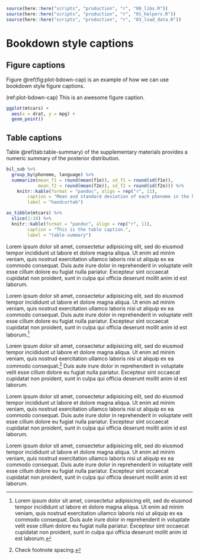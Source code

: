 \chapter{Sample Appendix\label{apndxA}}

```r
source(here::here("scripts", "production", "r", "00_libs.R"))
source(here::here("scripts", "production", "r", "01_helpers.R"))
source(here::here("scripts", "production", "r", "03_load_data.R"))

```
# Bookdown style captions

## Figure captions

Figure \@ref(fig:plot-bdown-cap) is an example of how we can use bookdown style figure captions. 

(ref:plot-bdown-cap) This is an awesome figure caption.

```r
ggplot(mtcars) + 
  aes(x = drat, y = mpg) + 
  geom_point()
```

## Table captions

Table \@ref(tab:table-summary) of the supplementary materials provides a numeric summary of the posterior distribution.


```r
bil_sub %>% 
  group_by(phoneme, language) %>% 
  summarize(mean_f1 = round(mean(f1e)), sd_f1 = round(sd(f1e)),
            mean_f2 = round(mean(f2e)), sd_f2 = round(sd(f2e))) %>% 
    knitr::kable(format = "pandoc", align = rep("r", 11), 
        caption = "Mean and standard deviation of each phoneme in the hand-corrected subset",
        label = "handcortab")
```

```r
as_tibble(mtcars) %>% 
  slice(1:10) %>% 
  knitr::kable(format = "pandoc", align = rep("r", 11), 
        caption = "This is the table caption.",
        label = "table-summary")
```

\chapter{Another Appendix\label{apndxB}}

Lorem ipsum dolor sit amet, consectetur adipisicing elit, sed do eiusmod tempor incididunt ut labore et dolore magna aliqua. Ut enim ad minim veniam, quis nostrud exercitation ullamco laboris nisi ut aliquip ex ea commodo consequat. 
Duis aute irure dolor in reprehenderit in voluptate velit esse cillum dolore eu fugiat nulla pariatur. 
Excepteur sint occaecat cupidatat non proident, sunt in culpa qui officia deserunt mollit anim id est laborum.

Lorem ipsum dolor sit amet, consectetur adipisicing elit, sed do eiusmod tempor incididunt ut labore et dolore magna aliqua. Ut enim ad minim veniam, quis nostrud exercitation ullamco laboris nisi ut aliquip ex ea commodo consequat. 
Duis aute irure dolor in reprehenderit in voluptate velit esse cillum dolore eu fugiat nulla pariatur. 
Excepteur sint occaecat cupidatat non proident, sunt in culpa qui officia deserunt mollit anim id est laborum.^[Lorem ipsum dolor sit amet, consectetur adipisicing elit, sed do eiusmod tempor incididunt ut labore et dolore magna aliqua. Ut enim ad minim veniam, quis nostrud exercitation ullamco laboris nisi ut aliquip ex ea commodo consequat. 
Duis aute irure dolor in reprehenderit in voluptate velit esse cillum dolore eu fugiat nulla pariatur. 
Excepteur sint occaecat cupidatat non proident, sunt in culpa qui officia deserunt mollit anim id est laborum.]

Lorem ipsum dolor sit amet, consectetur adipisicing elit, sed do eiusmod tempor incididunt ut labore et dolore magna aliqua. Ut enim ad minim veniam, quis nostrud exercitation ullamco laboris nisi ut aliquip ex ea commodo consequat.^[Check footnote spacing.] 
Duis aute irure dolor in reprehenderit in voluptate velit esse cillum dolore eu fugiat nulla pariatur. 
Excepteur sint occaecat cupidatat non proident, sunt in culpa qui officia deserunt mollit anim id est laborum.

Lorem ipsum dolor sit amet, consectetur adipisicing elit, sed do eiusmod tempor incididunt ut labore et dolore magna aliqua. Ut enim ad minim veniam, quis nostrud exercitation ullamco laboris nisi ut aliquip ex ea commodo consequat. 
Duis aute irure dolor in reprehenderit in voluptate velit esse cillum dolore eu fugiat nulla pariatur. 
Excepteur sint occaecat cupidatat non proident, sunt in culpa qui officia deserunt mollit anim id est laborum.

Lorem ipsum dolor sit amet, consectetur adipisicing elit, sed do eiusmod tempor incididunt ut labore et dolore magna aliqua. Ut enim ad minim veniam, quis nostrud exercitation ullamco laboris nisi ut aliquip ex ea commodo consequat. 
Duis aute irure dolor in reprehenderit in voluptate velit esse cillum dolore eu fugiat nulla pariatur. 
Excepteur sint occaecat cupidatat non proident, sunt in culpa qui officia deserunt mollit anim id est laborum.